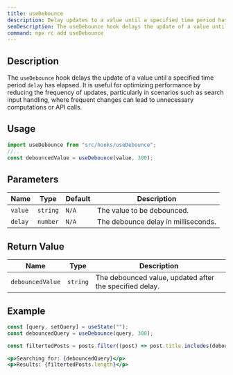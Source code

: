 ```yaml
---
title: useDebounce
description: Delay updates to a value until a specified time period has elapsed
seoDescription: The useDebounce hook delays the update of a value until a specified time period (delay) has elapsed. It is useful for optimizing performance by reducing the frequency of updates, particularly in scenarios such as search input handling, where frequent changes can lead to unnecessary computations or API calls.
command: npx rc add useDebounce
---
```


## Description

The `useDebounce` hook delays the update of a value until a specified time period `delay` has elapsed. It is useful for optimizing performance by reducing the frequency of updates, particularly in scenarios such as search input handling, where frequent changes can lead to unnecessary computations or API calls.

## Usage

```jsx showLineNumbers
import useDebounce from "src/hooks/useDebounce";
//..
const debouncedValue = useDebounce(value, 300);
```

## Parameters

<Wrapper>

| Name    | Type     | Default | Description                         |
| ------- | -------- | ------- | ----------------------------------- |
| `value` | `string` | `N/A`   | The value to be debounced.          |
| `delay` | `number` | `N/A`   | The debounce delay in milliseconds. |

</Wrapper>

## Return Value

<Wrapper>

| Name             | Type     | Description                                             |
| ---------------- | -------- | ------------------------------------------------------- |
| `debouncedValue` | `string` | The debounced value, updated after the specified delay. |

</Wrapper>

## Example

```jsx showLineNumbers
const [query, setQuery] = useState("");
const debouncedQuery = useDebounce(query, 300);

const filtertedPosts = posts.filter((post) => post.title.includes(debouncedQuery));

<p>Searching for: {debouncedQuery}</p>
<p>Results: {filtertedPosts.length}</p>
```

